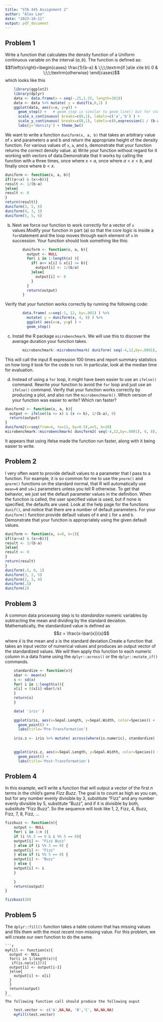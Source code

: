 ---
title: "STA 445 Assignment 2"
author: "Alex Lee"
date: "2023-10-11"
output: pdf_document
---

## Problem 1

Write a function that calculates the density function of a Uniform continuous variable on the interval $\left(a,b\right)$. The function is defined as:
    $$f\left(x\right)=\begin{cases}
    \frac{1}{b-a} & \;\;\;\textrm{if }a\le x\le b\\
    0 & \;\;\;\textrm{otherwise}
    \end{cases}$$
which looks like this
```{r, echo=FALSE, warning=FALSE, message=FALSE, fig.height=2}
    library(ggplot2) 
    library(dplyr) 
    data <- data.frame(x = seq(-.25,1.25, length=301)) 
    data <- data %>% mutate( y = dunif(x,0,1) ) 
    ggplot(data, aes(x=x, y=y)) +
      geom_step() +   # geom_step is similar to geom_line() but for step functions
      scale_x_continuous( breaks=c(0,1), labels=c('a','b') ) +
      scale_y_continuous( breaks=c(0,1), labels=c(0,expression(1 / (b-a) )) ) +
      labs(y='density') + theme_bw()
```
We want to write a function `duniform(x, a, b)` that takes an arbitrary value of `x` and parameters a and b and return the appropriate height of the density function. For various values of `x`, `a`, and `b`, demonstrate that your function returns the correct density value. 
    a) Write your function without regard for it working with vectors of data.Demonstrate that it works by calling the function with a three times, once where $x< a$, once where $a < x < b$, and finally once where $b < x$.

```{r}
duniform <- function(x, a, b){
if((a<=x) & (x<=b)){
result <- 1/(b-a)
}else{
result <- 0
}
return(result)}
duniform(3, 5, 6)
duniform(4, 3, 5)
duniform(5, 5, 6)
```
 b)  Next we force our function to work correctly for a vector of `x` values.Modify your function in part (a) so that the core logic is inside a `for`statement and the loop moves through each element of `x` in succession. Your function should look something like this:
 
```{r}
        duniform <- function(x, a, b){
          output <- NULL
          for( i in 1:length(x) ){
            if( a<= x[i] & x[i] <= b){
              output[i] <- 1/(b/a)
            }else{
              output[i] <- 0
            }
          }
          return(output)
        }
```

Verify that your function works correctly by running the following code:

```{r, fig.height=3}
        data.frame( x=seq(-1, 12, by=.001) ) %>%
          mutate( y = duniform(x, 4, 8) ) %>%
          ggplot( aes(x=x, y=y) ) +
          geom_step()
```
    
c)  Install the R package `microbenchmark`. We will use this to discover the average duration your function takes.
        
```{r}
        microbenchmark::microbenchmark( duniform( seq(-4,12,by=.0001), 4, 8), times=100)
```

This will call the input R expression 100 times and report summary statistics on how long it took for the code to run. In particular, look at the median time for evaluation.

d)  Instead of using a `for` loop, it might have been easier to use an `ifelse()` command. Rewrite your function to avoid the `for` loop and just use an `ifelse()` command. Verify that your function works correctly by producing a plot, and also run the `microbenchmark()`. Which version of your function was easier to write? Which ran faster?

```{r}
duniform2 <- function(x, a, b){
  output <- ifelse((a <= x) & (x <= b), 1/(b-a), 0)
  return(output)
}
duniform2(x=seq(from=4, to=11, by=0.5),a=5, b=10)
microbenchmark::microbenchmark( duniform2( seq(-4,12,by=.0001), 4, 8), times=100)
```
It appears that using ifelse made the function run faster, along with it being easier to write.

## Problem 2

I very often want to provide default values to a parameter that I pass to a function. For example, it is so common for me to use the `pnorm()` and `qnorm()` functions on the standard normal, that R will automatically use `mean=0` and `sd=1` parameters unless you tell R otherwise. To get that behavior, we just set the default parameter values in the definition. When the function is called, the user specified value is used, but if none is specified, the defaults are used. Look at the help page for the functions `dunif()`, and notice that there are a number of default parameters. For your `duniform()` function provide default values of `0` and `1` for `a` and `b`. Demonstrate that your function is appropriately using the given default values. 

```{r}
duniform <- function(x, a=0, b=1){
if((a<=x) & (x<=b)){
result <- 1/(b-a)
}else{
result <- 0
}
return(result)
}
duniform(.5, 0, 1)
duniform(3, 2, 5)
duniform(2, 3, 4)
duniform(.5)
duniform(2)
```

## Problem 3

A common data processing step is to *standardize* numeric variables by subtracting the mean and dividing by the standard deviation. Mathematically, the standardized
    value is defined as
    $$z = \frac{x-\bar{x}}{s}$$
where $\bar{x}$ is the mean and $s$ is the standard deviation.Create a function that takes an input vector of numerical values and produces an output vector of the standardized values. We will then apply this function to each numeric column in a data frame using the `dplyr::across()` or the `dplyr::mutate_if()` commands. 
    
```{r}
    standardize <- function(x){
    xbar <- mean(x)
    s <- sd(x)
    for( i in 1:length(x)){
    x[i] = ((x[i]-xbar)/s)
    }
    return(x)
    }
```

```{r}
    data( 'iris' )
    
    ggplot(iris, aes(x=Sepal.Length, y=Sepal.Width, color=Species)) +
      geom_point() +
      labs(title='Pre-Transformation')
    
    iris.z <- iris %>% mutate( across(where(is.numeric), standardize) )
    
  
    ggplot(iris.z, aes(x=Sepal.Length, y=Sepal.Width, color=Species)) +
      geom_point() +
      labs(title='Post-Transformation')
```

## Problem 4

In this example, we'll write a function that will output a  vector of the first $n$ terms in the child's game *Fizz Buzz*. The goal is to count as high as you can, but for any number evenly divisible by 3, substitute "Fizz" and any number evenly divisible by 5, substitute "Buzz", and if it is divisible by both, substitute "Fizz Buzz". So the sequence will look like 1, 2, Fizz, 4, Buzz, Fizz, 7, 8, Fizz, ... 
    
```{r}
fizzbuzz <- function(n){
    output <- NULL
    for( i in 1:n ){
    if (i %% 3 == 0 & i %% 5 == 0){
    output[i] <- "Fizz Buzz"
    } else if (i %% 3 == 0) { 
    output[i] <- "Fizz"
    } else if (i %% 5 == 0) {
    output[i] <- "Buzz"
    } else {
    output[i] <- i
    }
      
    }
    return(output)
}

fizzbuzz(20)
```

## Problem 5

The `dplyr::fill()` function takes a table column that has missing values and fills them with the most recent non-missing value. For this problem, we will create our own function to do the same.

    ```{r}
    myFill <- function(x){
      output <- NULL
      for(i in 1:length(x)){
       if(is.na(x[i])){
      output[i] <- output[i-1]
      }else{
        output[i] <- x[i]
      }
      }
      return(output)
    }
    ```
    The following function call should produce the following ouput
```{r}
    test.vector <- c('A',NA,NA, 'B','C', NA,NA,NA)
    myFill(test.vector)
```
    
